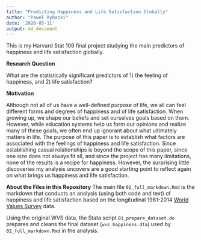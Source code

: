 ```yaml
---
title: "Predicting Happiness and Life Satisfaction Globally"
author: "Paweł Rybacki"
date: '2020-05-11'
output: md_document
---
```

This is my Harvard Stat 109 final project studying the main predictors of happiness and life satisfaction globally.

**Research Question**

What are the statistically significant predictors of 1) the feeling of
happiness, and 2) life satisfaction?

**Motivation**

Although not all of us have a well-defined purpose of life, we all can
feel different forms and degrees of happiness and of life satisfaction.
When growing up, we shape our beliefs and set ourselves goals based on
them. However, while education systems help us form our opinions and
realize many of these goals, we often end up ignorant about what
ultimately matters in life. The purpose of this paper is to establish
what factors are associated with the feelings of happiness and life
satisfaction. Since establishing casual relationships is beyond the
scope of this paper, since one size does not always fit all, and since
the project has many limitations, none of the results is a recipe for
happiness. However, the surprising little discoveries my analysis
uncovers are a good starting point to reflect again on what brings us
happiness and life satisfaction.

**About the Files in this Repository**
The main file `02_full_markdown.Rmd` is the markdown that conducts an analysis (using both code and text) of happiness and life satisfaction based on the longitudinal 1981-2014 [World Values Survey](www.worldvaluessurvey.org) data.

Using the original WVS data, the Stata script `01_prepare_dataset.do` prepares and cleans the final dataset (`wvs_happiness.dta`) used by `02_full_markdown.Rmd` in the analysis.